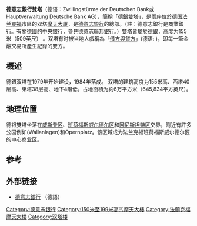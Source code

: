 {{Infobox building
|name               = 德意志銀行雙塔
|native_name        = 德意志銀行
| alternate_names   = 借记和信用<br>德意志银行总部<br>Zwillingstürme der Deutschen Bank
|image              = [[File:Frankfurt_Deutsche_Bank_Headquarters.20140221.jpg|250px]]
|caption            = 法兰克福中心商业区内
|latd  = 50| latm = 06| lats = 49| latNS = N
|longd = 8| longm = 40| longs = 05| longEW = E
|iso_region         = DE-HE
|coordinates_display= title
|location           = {{GER}}[[法兰克福|法兰克福]]<br>[[黑森區|黑森區]]塔乌奴大道12号
|floor_count        = 1号塔: 40<br>2号塔: 38
|start_date         = 1978
|completion_date    = 1984
|roof               = 1号塔: {{convert|155|m|abbr=on}}<br>2号塔: {{convert|155|m|abbr=on}}
|floor_area         = {{convert|645834|sqft|m2|0|abbr=on}}
|architect          = [[Walter_Hanig|Walter Hanig]]<br>[[Heinz_Scheid|Heinz Scheid]]<br>[[Johannes_Schmidt_(architect)|Johannes Schmidt]]
|structural_engineer= Grontmij BGS Ingenieursozietät
|references         = <ref>{{ctbuh|3687|Deutsche Bank Tower I}}</ref><ref>{{ctbuh|3693|Deutsche Bank Tower II}}</ref><ref>{{emporis complex|100241}}</ref><ref>{{skyscraperpage|5146}}</ref><ref>{{structurae|s0000345}}</ref>
}}

'''德意志銀行雙塔'''（德语：Zwillingstürme der Deutschen Bank或Hauptverwaltung Deutsche Bank AG），簡稱「德銀雙塔」，是兩座位於[[德国|德国]][[法兰克福|法兰克福]]市區的双塔[[摩天大厦|摩天大厦]]，是[[德意志銀行|德意志銀行]]的總部。（註：德意志銀行是商業銀行。有關德國的中央銀行，參見[[德意志聯邦銀行|德意志聯邦銀行]]。）雙塔皆屬於德銀，高度为155米（509英尺） 。双塔有时被当地人戲稱為「[[借方與貸方|借方與貸方]]」(德语: {{link-de|Soll und Haben|Soll und Haben}})，即每一筆金融交易所產生記錄的雙方。

==概述==
德銀双塔在1979年开始建设，1984年落成。 双塔的建筑高度为155米高、西塔40层高、東塔38层高、地下4階低。占地面積为約6万平方米（645,834平方英尺）。

==地理位置==
德银雙塔坐落在[[威斯登区|威斯登区]]、[[班荷福斯威尔德尔区|班荷福斯威尔德尔区]]和[[因尼斯坦特区|因尼斯坦特区]]交界，附近有許多公园例如(Wallanlagen)和Opernplatz。该区域成为法兰克福班荷福斯威尔德尔区的中心商业区。

==参考==
{{reflist}}

== 外部链接 ==
* [http://www.db.com/index_e.htm 德意志銀行] {{Wayback|url=http://www.db.com/index_e.htm |date=20210210110800 }}（德語）

{{德意志银行}}
{{摩天大樓}}
{{Authority control}}
[[Category:德意志银行|Category:德意志银行]]
[[Category:150米至199米高的摩天大樓|Category:150米至199米高的摩天大樓]]
[[Category:法蘭克福摩天大樓|Category:法蘭克福摩天大樓]]
[[Category:双塔楼|Category:双塔楼]]